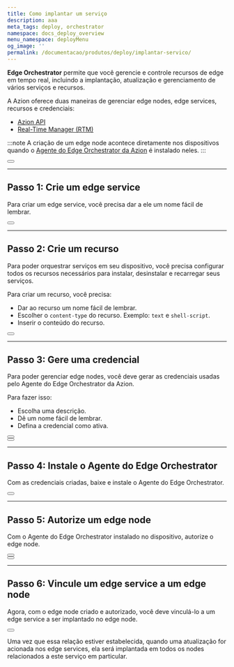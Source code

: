 ```yaml
---
title: Como implantar um serviço
description: aaa
meta_tags: deploy, orchestrator
namespace: docs_deploy_overview
menu_namespace: deployMenu
og_image: ''
permalink: /documentacao/produtos/deploy/implantar-servico/
---
```



**Edge Orchestrator** permite que você gerencie e controle recursos de edge em tempo real, incluindo a implantação, atualização e gerenciamento de vários serviços e recursos.

A Azion oferece duas maneiras de gerenciar edge nodes, edge services, recursos e credenciais:

- [Azion API](https://api.azion.com/#32f34add-9e9f-4b25-94c9-3cee4c266a23)
- [Real-Time Manager (RTM)](/pt-br/documentacao/produtos/guias/como-acessar-o-rtm/)

:::note 
A criação de um edge node acontece diretamente nos dispositivos quando o [Agente do Edge Orchestrator da Azion]() é instalado neles.
:::

<Button href="/pt-br/documentacao/produtos/edge-orchestrator/" text="saiba mais sobre edge orchestrator" variant="secondary"></Button>

---

## Passo 1: Crie um edge service

Para criar um edge service, você precisa dar a ele um nome fácil de lembrar.

<Button href="#" text="consulte o guia para criar um edge service" variant="secondary"></Button>

---

## Passo 2: Crie um recurso

Para poder orquestrar serviços em seu dispositivo, você precisa configurar todos os recursos necessários para instalar, desinstalar e recarregar seus serviços.

Para criar um recurso, você precisa:

- Dar ao recurso um nome fácil de lembrar.
- Escolher o `content-type` do recurso. Exemplo: `text` e `shell-script`.
- Inserir o conteúdo do recurso.

<Button href="#" text="consulte o guia para criar um edge service resource" variant="secondary"></Button>

---

## Passo 3: Gere uma credencial 

Para poder gerenciar edge nodes, você deve gerar as credenciais usadas pelo Agente do Edge Orchestrator da Azion.

Para fazer isso: 

- Escolha uma descrição.
- Dê um nome fácil de lembrar.
- Defina a credencial como ativa.

<Button href="#" text="consulte o guia para criar uma credencial" variant="secondary"></Button>
<br/>
<Button href="#" text="saiba mais sobre credenciais" variant="secondary"></Button>

---

## Passo 4: Instale o Agente do Edge Orchestrator

Com as credenciais criadas, baixe e instale o Agente do Edge Orchestrator.

<Button href="#" text="consulte o guia para instalar o agente do edge orchestrator" variant="secondary"></Button>

---

## Passo 5: Autorize um edge node

Com o Agente do Edge Orchestrator instalado no dispositivo, autorize o edge node.

<Button href="#" text="consulte o guia para autorizar um edge node" variant="secondary"></Button>
<br/>
<Button href="/pt-br/documentacao/produtos/edge-orchestrator/edge-node/" text="saiba mais sobre edge nodes" variant="secondary"></Button>

---

## Passo 6: Vincule um edge service a um edge node

Agora, com o edge node criado e autorizado, você deve vinculá-lo a um edge service a ser implantado no edge node.

<Button href="#" text="consulte o guia para vincular um edge service a um edge node" variant="secondary"></Button>

Uma vez que essa relação estiver estabelecida, quando uma atualização for acionada nos edge services, ela será implantada em todos os nodes relacionados a este serviço em particular.

